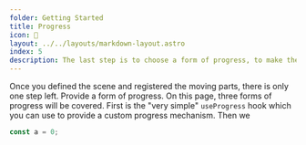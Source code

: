 ```yaml
---
folder: Getting Started
title: Progress
icon: 🏃 
layout: ../../layouts/markdown-layout.astro
index: 5
description: The last step is to choose a form of progress, to make the scene (and the dream) work
---
```


Once you defined the scene and registered the moving parts, there is only one step left. Provide a form of progress. On this page, three forms of progress will be covered. First is the "very simple"  `useProgress` hook which you can use to provide a custom progress mechanism. Then we 


<Collapsible client:load title="Check out the starter">

```ts twoslash
const a = 0;
```

</Collapsible>
